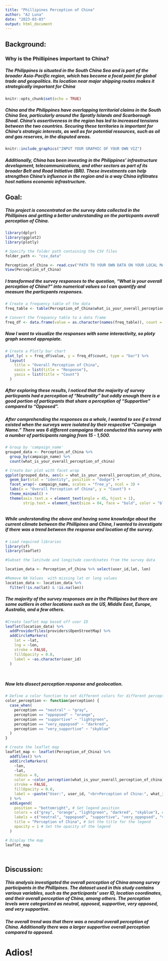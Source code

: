 ```yaml
---
title: "Phillipines Perception of China"
author: "AJ Luna"
date: "2023-03-03"
output: html_document
---
```

## Background:

### Why is the Phillipines important to China?


##### The Philippines is situated in the South China Sea and is part of the broader Asia-Pacific region, which has become a focal point for global trade and geopolitics. Its location near major shipping routes makes it strategically important for China
```r
knitr::opts_chunk$set(echo = TRUE)
```


##### China and the Philippines have overlapping territorial claims in the South China Sea, particularly around the Spratly Islands and Scarborough Shoal. China's assertiveness in the region has led to increased tensions between the two countries. Securing these territories is important for China's strategic interests, as well as for potential resources, such as oil and gas reserves, in the disputed areas.


```r

knitr::include_graphics("INPUT YOUR GRAPHIC OF YOUR OWN VIZ")

```


##### Additionally, China has been investing in the Philippines' infrastructure development, telecommunications, and other sectors as part of its broader Belt and Road Initiative (BRI). These investments can help strengthen China's influence in the region and is a way China inflitrates host nations economic infrastructure.


## Goal:


##### This project is concentrated on the survey data collected in the Phillipines and getting a better understanding on the particpants overall perception of China.



```r

library(dplyr)
library(ggplot2)
library(plotly)

```



```r
# Specify the folder path containing the CSV files
folder_path <- "csv_data"

```


```r
Perception_of_China <- read.csv("PATH TO YOUR OWN DATA ON YOUR LOCAL MACHINE")
View(Perception_of_China)

```

 



##### I transformed the survey responses to the question,  "What is your overall perception of China?" into numerical values so I can quantify and measure the particpants responses.  
```r


# Create a frequency table of the data
freq_table <- table(Perception_of_China$what_is_your_overall_perception_of_china)

# Convert the frequency table to a data frame
freq_df <- data.frame(value = as.character(names(freq_table)), count = as.numeric(freq_table))


```


##### Now I want to visualize the responses with some interactivity, so ploty graph seemed appropiate. 
```r

# Create a Plotly bar chart
plot_ly( x = freq_df$value, y = freq_df$count, type = "bar") %>%
  layout(
    title = "Overall Perception of China",
    xaxis = list(title = "Response"),
    yaxis = list(title = "Count")
  )

```

##### After exploring these results, I noticed that the majority of survey particpants had a perception of "Neutrality" but oddly enough there is a good portion of particpants that share a perception of "Supportive" compared to "Opposed". 



##### After comprehending the responses as a whole, I wanted to  see if a trend existed when the surveys were isolated by their respective "Campaign Name." There was 6 different campaigns that conducted this survey with a number of participants ranging from 15 - 1,500.

```r

# Group by 'campaign_name'
grouped_data <- Perception_of_China %>%
  group_by(campaign_name) %>%
  count(what_is_your_overall_perception_of_china)


```



```r

# Create bar plot with facet wrap
ggplot(grouped_data, aes(x = what_is_your_overall_perception_of_china, y = n, fill = what_is_your_overall_perception_of_china)) +
  geom_bar(stat = "identity", position = "dodge") +
  facet_wrap(~ campaign_name, scales = "free_y", ncol = 3) +
  labs(x = "Overall Perception of China", y = "Count") +
  theme_minimal() +
  theme(axis.text.x = element_text(angle = 45, hjust = 1),
        strip.text = element_text(size = 04, face = "bold", color = "black", lineheight = 0.2)) 



```




##### While understanding the above and having some knowledge about the current climate between the Phillipines and China, I wanted to investigate if there was a trend between the response and location of the survey.



```r

# Load required libraries
library(sf)
library(leaflet)
```


```r

#Subset the latitude and longitude coordinates from the survey data

location_data <- Perception_of_China %>% select(user_id,lat, lon)

#Remove NA Values  with missing lat or long values
location_data <- location_data %>%
  filter(!is.na(lat) & !is.na(lon))


```


##### The  majority of the survey responses are in the Phillipines but there are some outliers in other locations such as the US, Middle East, Europe, Australia, and a few others. 


```r
#Create leaflet map based off user ID
leaflet(location_data) %>%
  addProviderTiles(providers$OpenStreetMap) %>%
  addCircleMarkers(
    lat = ~lat,
    lng = ~lon,
    stroke = FALSE,
    fillOpacity = 0.8,
    label = ~as.character(user_id)
  )




```



##### Now lets dissect perception response and geolocation. 



```r
# Define a color function to set different colors for different perception levels
color_perception <- function(perception) {
  case_when(
    perception == "neutral" ~ "gray",
    perception == "oppopsed" ~ "orange",
    perception == "supportive" ~ "lightgreen",
    perception == "very_oppopsed" ~ "darkred",
    perception == "very_supportive" ~ "skyblue"
  )
}


```



```r

# Create the leaflet map
leaflet_map <- leaflet(Perception_of_China) %>%
  addTiles() %>%
  addCircleMarkers(
    ~lon,
    ~lat,
    radius = 8,
    color = ~color_perception(what_is_your_overall_perception_of_china),
    stroke = FALSE,
    fillOpacity = 0.8,
    label = ~paste("User:", user_id, "<br>Perception of China:", what_is_your_overall_perception_of_china)
  ) %>%
  addLegend(
    position = "bottomright", # Set legend position
    colors = c("grey", "orange", "lightgreen", "darkred", "skyblue"), # Set the colors used in the legend
    labels = c("neutral", "oppopsed", "supportive", "very_oppopsed", "very_supportive"), # Set the labels for the legend
    title = "Perception of China", # Set the title for the legend
    opacity = 1 # Set the opacity of the legend
  )

# Display the map
leaflet_map




```


## Discussion:


##### This analysis investigated the overall perception of China among survey participants in the Phillipines. The dataset used in this study contains various variables, such as the participants' user ID, location coordinates, and their overall perception of China, among others. The perception levels were categorized as neutral, opposed, supportive, very opposed, and very supportive.

##### The overall trend was that there was a neutral overall perception of China. Additionally there was a larger supportive overall perception compared to opposed. 



# Adios! 



